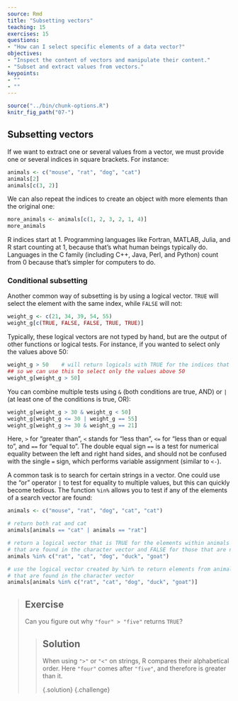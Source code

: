 ```yaml
---
source: Rmd
title: "Subsetting vectors"
teaching: 15
exercises: 15
questions:
- "How can I select specific elements of a data vector?"
objectives:
- "Inspect the content of vectors and manipulate their content."
- "Subset and extract values from vectors."
keypoints:
- ""
- ""
---
```


```r
source("../bin/chunk-options.R")
knitr_fig_path("07-")
```

## Subsetting vectors

If we want to extract one or several values from a vector, we must provide one
or several indices in square brackets. For instance:

```r
animals <- c("mouse", "rat", "dog", "cat")
animals[2]
animals[c(3, 2)]
```

We can also repeat the indices to create an object with more elements than the
original one:

```r
more_animals <- animals[c(1, 2, 3, 2, 1, 4)]
more_animals
```

R indices start at 1. Programming languages like Fortran, MATLAB, Julia, and R start
counting at 1, because that's what human beings typically do. Languages in the C
family (including C++, Java, Perl, and Python) count from 0 because that's
simpler for computers to do.

### Conditional subsetting

Another common way of subsetting is by using a logical vector. `TRUE` will
select the element with the same index, while `FALSE` will not:

```r
weight_g <- c(21, 34, 39, 54, 55)
weight_g[c(TRUE, FALSE, FALSE, TRUE, TRUE)]
```

Typically, these logical vectors are not typed by hand, but are the output of
other functions or logical tests. For instance, if you wanted to select only the
values above 50:

```r
weight_g > 50    # will return logicals with TRUE for the indices that meet the condition
## so we can use this to select only the values above 50
weight_g[weight_g > 50]
```

You can combine multiple tests using `&` (both conditions are true, AND) or `|`
(at least one of the conditions is true, OR):

```r
weight_g[weight_g > 30 & weight_g < 50]
weight_g[weight_g <= 30 | weight_g == 55]
weight_g[weight_g >= 30 & weight_g == 21]
```

Here, `>` for "greater than", `<` stands for "less than", `<=` for "less than
or equal to", and `==` for "equal to". The double equal sign `==` is a test for
numerical equality between the left and right hand sides, and should not be
confused with the single `=` sign, which performs variable assignment (similar
to `<-`).

A common task is to search for certain strings in a vector.  One could use the
"or" operator `|` to test for equality to multiple values, but this can quickly
become tedious. The function `%in%` allows you to test if any of the elements of
a search vector are found:

```r
animals <- c("mouse", "rat", "dog", "cat", "cat")

# return both rat and cat
animals[animals == "cat" | animals == "rat"] 

# return a logical vector that is TRUE for the elements within animals
# that are found in the character vector and FALSE for those that are not
animals %in% c("rat", "cat", "dog", "duck", "goat") 

# use the logical vector created by %in% to return elements from animals 
# that are found in the character vector
animals[animals %in% c("rat", "cat", "dog", "duck", "goat")]
```
 
> ## Exercise
>
> Can you figure out why `"four" > "five"` returns `TRUE`?
>
>
> > ## Solution
> > 
> > When using `">"` or `"<"` on strings, R compares their alphabetical order. 
> > Here `"four"` comes after `"five"`, and therefore is greater than it.
> > 
> > 
> {.solution}
{.challenge}
